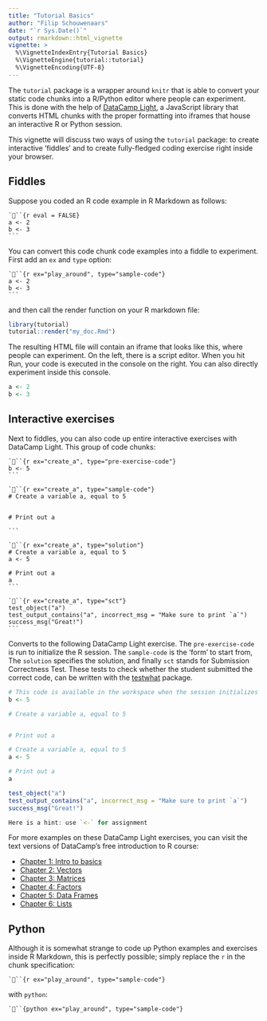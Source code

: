 ```yaml
---
title: "Tutorial Basics"
author: "Filip Schouwenaars"
date: "`r Sys.Date()`"
output: rmarkdown::html_vignette
vignette: >
  %\VignetteIndexEntry{Tutorial Basics}
  %\VignetteEngine{tutorial::tutorial}
  %\VignetteEncoding{UTF-8}
---
```


The `tutorial` package is a wrapper around `knitr` that is able to convert your static code chunks into a R/Python editor where people can experiment. This is done with the help of [DataCamp Light](https://www.github.com/datacamp/datacamp-light), a JavaScript library that converts HTML chunks with the proper formatting into iframes that house an interactive R or Python session.

This vignette will discuss two ways of using the `tutorial` package: to create interactive 'fiddles' and to create fully-fledged coding exercise right inside your browser.

## Fiddles

Suppose you coded an R code example in R Markdown as follows:

    ```{r eval = FALSE}
    a <- 2
    b <- 3
    ```

You can convert this code chunk code examples into a fiddle to experiment. First add an `ex` and `type` option:

    ```{r ex="play_around", type="sample-code"}
    a <- 2
    b <- 3
    ```
    
and then call the render function on your R markdown file:

```r
library(tutorial)
tutorial::render("my_doc.Rmd")
```

The resulting HTML file will contain an iframe that looks like this, where people can experiment. On the left, there is a script editor. When you hit Run, your code is executed in the console on the right. You can also directly experiment inside this console.

```r
a <- 2
b <- 3
```


## Interactive exercises

Next to fiddles, you can also code up entire interactive exercises with DataCamp Light. This group of code chunks:

    ```{r ex="create_a", type="pre-exercise-code"}
    b <- 5
    ```
    
    ```{r ex="create_a", type="sample-code"}
    # Create a variable a, equal to 5
    
    
    # Print out a
    
    ```
    
    ```{r ex="create_a", type="solution"}
    # Create a variable a, equal to 5
    a <- 5
    
    # Print out a
    a
    ```
    
    ```{r ex="create_a", type="sct"}
    test_object("a")
    test_output_contains("a", incorrect_msg = "Make sure to print `a`")
    success_msg("Great!")
    ```
    
Converts to the following DataCamp Light exercise. The `pre-exercise-code` is run to initialize the R session. The `sample-code` is the 'form' to start from, The `solution` specifies the solution, and finally `sct` stands for Submission Correctness Test. These tests to check whether the student submitted the correct code, can be written with the [testwhat](https://www.github.com/datacamp/testwhat) package.

```r
# This code is available in the workspace when the session initializes
b <- 5
```

```r
# Create a variable a, equal to 5


# Print out a

```

```r
# Create a variable a, equal to 5
a <- 5

# Print out a
a
```

```r
test_object("a")
test_output_contains("a", incorrect_msg = "Make sure to print `a`")
success_msg("Great!")
```

```r
Here is a hint: use `<-` for assignment
```

For more examples on these DataCamp Light exercises, you can visit the text versions of DataCamp's free introduction to R course:

- [Chapter 1: Intro to basics](https://www.datacamp.com/courses/free-introduction-to-r/chapter-1-intro-to-basics-1-r)
- [Chapter 2: Vectors](https://www.datacamp.com/courses/free-introduction-to-r/chapter-2-vectors-2-r)
- [Chapter 3: Matrices](https://www.datacamp.com/courses/free-introduction-to-r/chapter-3-matrices-3-r)
- [Chapter 4: Factors](https://www.datacamp.com/courses/free-introduction-to-r/chapter-4-factors-4-r)
- [Chapter 5: Data Frames](https://www.datacamp.com/courses/free-introduction-to-r/chapter-5-data-frames-r)
- [Chapter 6: Lists](https://www.datacamp.com/courses/free-introduction-to-r/chapter-6-lists-r)

## Python

Although it is somewhat strange to code up Python examples and exercises inside R Markdown, this is perfectly possible; simply replace the `r` in the chunk specification:

```
```{r ex="play_around", type="sample-code"}
```

with `python`:

```
```{python ex="play_around", type="sample-code"}
```

